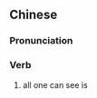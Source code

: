 {{also|只见}}
==Chinese==
{{zh-forms|s=只见}}

===Pronunciation===
{{zh-pron
|m=zhǐjiàn
|c=zi2 gin3
|mn=chí-kiàn
|cat=v
}}

===Verb===
{{zh-verb}}

# {{lb|zh|literary}} all one can see is